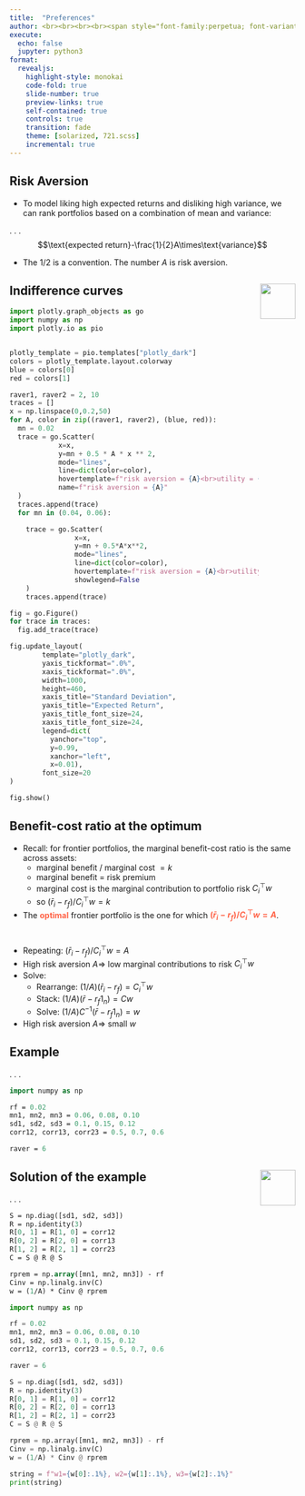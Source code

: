 ```yaml
---
title:  "Preferences"
author: <br><br><br><br><span style="font-family:perpetua; font-variant:small-caps; color:#606060;">Kerry Back</span><br><br><img src="RiceBusiness-transparent-logo-sm.png"  height=80>
execute:
  echo: false
  jupyter: python3
format: 
  revealjs:
    highlight-style: monokai
    code-fold: true
    slide-number: true
    preview-links: true
    self-contained: true
    controls: true
    transition: fade
    theme: [solarized, 721.scss]
    incremental: true
---
```


## Risk Aversion

- To model liking high expected returns and disliking high variance, we can rank portfolios based on a combination of mean and variance:

. . . 
$$\text{expected return}-\frac{1}{2}A\times\text{variance}$$

- The 1/2 is a convention. The number $A$ is risk aversion. 

## Indifference curves <a href="https://bbcx-investments.com/portfolios/preferences"><img src="images/Rice_Owl.jpg" style="width:.65in;" align=right vertical-align=center></a>

```python
import plotly.graph_objects as go
import numpy as np
import plotly.io as pio


plotly_template = pio.templates["plotly_dark"]
colors = plotly_template.layout.colorway
blue = colors[0]
red = colors[1]

raver1, raver2 = 2, 10
traces = []
x = np.linspace(0,0.2,50)
for A, color in zip((raver1, raver2), (blue, red)):
  mn = 0.02
  trace = go.Scatter(
            x=x,
            y=mn + 0.5 * A * x ** 2,
            mode="lines",
            line=dict(color=color),
            hovertemplate=f"risk aversion = {A}<br>utility = {mn:.2f}<extra></extra>",
            name=f"risk aversion = {A}"
  )
  traces.append(trace)
  for mn in (0.04, 0.06):

    trace = go.Scatter(
                x=x,
                y=mn + 0.5*A*x**2,
                mode="lines",
                line=dict(color=color),
                hovertemplate=f"risk aversion = {A}<br>utility = {mn:.2f}<extra></extra>",
                showlegend=False
    )
    traces.append(trace)

fig = go.Figure()
for trace in traces:
  fig.add_trace(trace)

fig.update_layout(
        template="plotly_dark",
        yaxis_tickformat=".0%",
        xaxis_tickformat=".0%",
        width=1000,
        height=460,
        xaxis_title="Standard Deviation",
        yaxis_title="Expected Return",
        yaxis_title_font_size=24,
        xaxis_title_font_size=24,
        legend=dict(
          yanchor="top", 
          y=0.99, 
          xanchor="left", 
          x=0.01),
        font_size=20
)

fig.show()
```


## Benefit-cost ratio at the optimum

- Recall: for frontier portfolios, the marginal benefit-cost ratio is the same across assets:
  - marginal benefit / marginal cost $= k$
  - marginal benefit = risk premium
  - marginal cost is the marginal contribution to portfolio risk $C_i^\top w$
  - so $(\bar{r}_i-r_f)/C_i^\top w = k$
- The [optimal]{style="color:tomato; font-weight:bold"} frontier portfolio is the one for which [$(\bar{r}_i-r_f)/C_i^\top w = A$]{style="color:tomato; font-weight:bold"}.

#

- Repeating: $(\bar{r}_i-r_f)/C_i^\top w = A$
- High risk aversion $A \Rightarrow$ low marginal contributions to risk $C_i^\top w$
- Solve:
  - Rearrange: $(1/A)(\bar{r}_i-r_f) = C_i^\top w$
  - Stack: $(1/A)(\bar{r}-r_f1_n) = Cw$
  - Solve: $(1/A)C^{-1}(\bar{r}-r_f1_n) = w$
- High risk aversion $A \Rightarrow$ small $w$

## Example

. . .

```.p
import numpy as np

rf = 0.02
mn1, mn2, mn3 = 0.06, 0.08, 0.10
sd1, sd2, sd3 = 0.1, 0.15, 0.12
corr12, corr13, corr23 = 0.5, 0.7, 0.6

raver = 6
```

## Solution of the example <a href="https://bbcx-investments.com/portfolios/optimal"><img src="images/Rice_Owl.jpg" style="width:.65in;" align=right vertical-align=center></a>

. . .

```.p
S = np.diag([sd1, sd2, sd3])
R = np.identity(3)
R[0, 1] = R[1, 0] = corr12
R[0, 2] = R[2, 0] = corr13
R[1, 2] = R[2, 1] = corr23
C = S @ R @ S

rprem = np.array([mn1, mn2, mn3]) - rf
Cinv = np.linalg.inv(C)
w = (1/A) * Cinv @ rprem
```

```python
import numpy as np

rf = 0.02
mn1, mn2, mn3 = 0.06, 0.08, 0.10
sd1, sd2, sd3 = 0.1, 0.15, 0.12
corr12, corr13, corr23 = 0.5, 0.7, 0.6

raver = 6

S = np.diag([sd1, sd2, sd3])
R = np.identity(3)
R[0, 1] = R[1, 0] = corr12
R[0, 2] = R[2, 0] = corr13
R[1, 2] = R[2, 1] = corr23
C = S @ R @ S

rprem = np.array([mn1, mn2, mn3]) - rf
Cinv = np.linalg.inv(C)
w = (1/A) * Cinv @ rprem

string = f"w1={w[0]:.1%}, w2={w[1]:.1%}, w3={w[2]:.1%}"
print(string)
```
